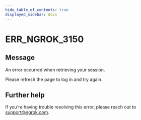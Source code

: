 ```yaml
---
hide_table_of_contents: true
displayed_sidebar: docs
---
```



# ERR_NGROK_3150

## Message

An error occurred when retrieving your session.

Please refresh the page to log in and try again.

<ErrorDetails error="err_ngrok_3150" />

## Further help

If you're having trouble resolving this error, please reach out to [support@ngrok.com](mailto:support@ngrok.com?subject=Help%20with%20ERR_NGROK_3150).
